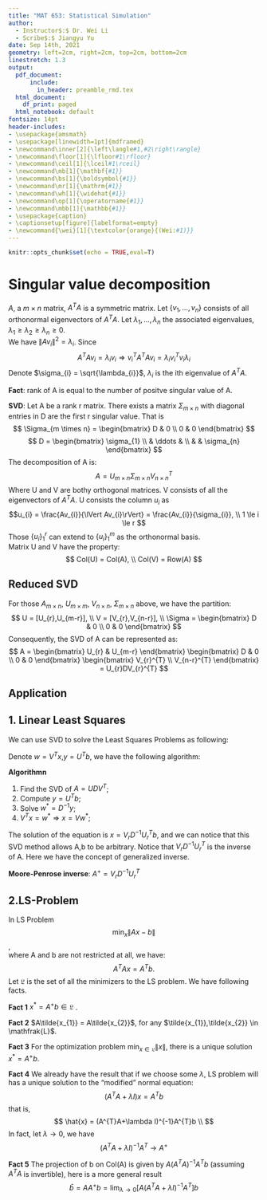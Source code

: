 ```yaml
---
title: "MAT 653: Statistical Simulation"
author:
  - Instructor$:$ Dr. Wei Li
  - Scribe$:$ Jiangyu Yu  
date: Sep 14th, 2021
geometry: left=2cm, right=2cm, top=2cm, bottom=2cm
linestretch: 1.3
output:
  pdf_document: 
      include:
        in_header: preamble_rmd.tex
  html_document:
    df_print: paged
  html_notebook: default
fontsize: 14pt
header-includes:
- \usepackage{amsmath}
- \usepackage[linewidth=1pt]{mdframed}
- \newcommand\inner[2]{\left\langle#1,#2\right\rangle}
- \newcommand\floor[1]{\lfloor#1\rfloor}
- \newcommand\ceil[1]{\lceil#1\rceil}
- \newcommand\mb[1]{\mathbf{#1}}
- \newcommand\bs[1]{\boldsymbol{#1}}
- \newcommand\mr[1]{\mathrm{#1}}
- \newcommand\wh[1]{\widehat{#1}}
- \newcommand\op[1]{\operatorname{#1}}
- \newcommand\mbb[1]{\mathbb{#1}}
- \usepackage{caption}
- \captionsetup[figure]{labelformat=empty}
- \newcommand{\wei}[1]{\textcolor{orange}{(Wei:#1)}}
---
```

```r
knitr::opts_chunk$set(echo = TRUE,eval=T)
```
<script type="text/x-mathjax-config">
MathJax.Hub.Config({
  TeX: { equationNumbers: { autoNumber: "AMS" } }
});
</script>


**Singular value decomposition**
===========


${A}$, a $m \times n$ matrix, $A^{T}A$ is a symmetric matrix. Let $\{ v_{1},\ldots,v_{n} \}$ consists of all orthonormal eigenvectors of $A^{T}A$. Let  $\lambda_{1},...,\lambda_{n}$ the associated eigenvalues, $\lambda_{1} \ge \lambda_{2} \ge \lambda_{n} \ge 0$.  
We have $\lVert Av_{i}\lVert^{2} = \lambda_{i}$. Since 
$$
A^{T}Av_{i} = \lambda_{i}v_{i} \Rightarrow
v_{i}^{T}A^{T}Av_{i} = \lambda_{i}v_{i}^{T}v_{i}\lambda_{i}
$$
Denote $\sigma_{i} = \sqrt{\lambda_{i}}$, $\lambda_{i}$ is the ith eigenvalue of $A^{T}A$.  

**Fact**: rank of A is equal to the number of positve singular value of A.  

**SVD**: Let A be a rank r matrix. There exists a matrix $\Sigma_{m \times n}$ with diagonal entries in D are the first r singular value. That is  
$$ \Sigma_{m \times n} = 
\begin{bmatrix}
  D & 0 \\
  0 & 0
\end{bmatrix}
$$
$$
 D = \begin{bmatrix}
      \sigma_{1} \\ & \ddots & \\ & & \sigma_{n}
     \end{bmatrix}
$$
The decomposition of A is:
$$
  A = U_{m \times n}\Sigma_{m \times n}V^{T}_{n \times n}
$$
Where U and V are bothy orthogonal matrices. V consists of all the eigenvectors of $A^{T}A$. U consists the column $u_{i}$ as 
$$u_{i} = \frac{Av_{i}}{\lVert Av_{i}\rVert} = \frac{Av_{i}}{\sigma_{i}}, \\
  1 \le i \le r
$$
Those $\{ u_{i}\}^{r}_{1}$ can extend to $\{ u_{i}\}^{m}_{1}$ as the orthonormal basis.   
Matrix U and V have the property:  
$$
  Col(U) = Col(A), \\
  Col(V) = Row(A)
$$

Reduced SVD 
-----------------------

For those $A_{m \times n}$, $U_{m \times m}$, $V_{n \times n}$, $\Sigma_{m \times n}$ above, we have the partition:  
$$
  U = [U_{r},U_{m-r}],  \\
  V = [V_{r},V_{n-r}],  \\
  \Sigma = \begin{bmatrix}
  D & 0 \\
  0 & 0
\end{bmatrix}
$$
Consequently, the SVD of A can be represented as:  
$$
  A =
  \begin{bmatrix}
    U_{r} & U_{m-r}
  \end{bmatrix}
  \begin{bmatrix}
    D & 0 \\
    0 & 0
  \end{bmatrix}
  \begin{bmatrix}
    V_{r}^{T} \\
    V_{n-r}^{T}
  \end{bmatrix}
  = U_{r}DV_{r}^{T}
$$

Application
---------------------------

1. Linear Least Squares  
---------------------------

We can use SVD to solve the Least Squares Problems as following:  

\begin{align*}
 Ax &= b, \\
 A^{T}Ax &= A^{T}b, \\
 (UDV^{T})^{T}(UDV^{T})x &= (UDV^{T})^{T}b, \\
 \Rightarrow VD^{2}Dx &= VDU^{T}b, \\
 \Rightarrow D^{2}V^{T}x &= DU^{T}b, \\
 \Rightarrow DV^{T}x &= U^{T}b.
\end{align*}

Denote $w = V^{T}x$,$y = U^{T}b$, we have the following algorithm:  

**Algorithmn**  

1. Find the SVD of $A = UDV^{T}$;  
2. Compute $y = U^{T}b$;  
3. Solve $w^{*} = D^{-1}y$;  
4. $V^{T}x = w^{*} \Rightarrow x = Vw^{*}$;  

The solution of the equation is $x = V_{r}D^{-1}U_{r}^{T}b$, and we can notice that this SVD method allows A,b to be arbitrary. Notice that $V_{r}D^{-1}U_{r}^{T}$ is the inverse of A. Here we have the concept of generalized inverse.  

**Moore-Penrose inverse**: $A^{+} = V_{r}D^{-1}U_{r}^{T}$

2.LS-Problem 
-----------------------

In LS Problem 
$$\min_{x} \lVert Ax -b \rVert$$,  
where A and b are not restricted at all, we have:  
$$
  A^{T}Ax = A^{T}b.
$$
Let $\mathfrak{L}$ is the set of all the minimizers to the LS problem. We have following facts.  

**Fact 1** $x^{*} = A^{+}b \in \mathfrak{L}$ .  

**Fact 2** $A\tilde{x_{1}} = A\tilde{x_{2}}$, for any $\tilde{x_{1}},\tilde{x_{2}} \in \mathfrak{L}$.  

**Fact 3** For the optimization problem $\min_{x \in \mathfrak{L}} \lVert x\rVert$, there is a unique solution $x^{*} = A^{+}b$.  

**Fact 4** We already have the result that if we choose some $\lambda$, LS problem will has a unique solution to the "modified" normal equation:
$$
 (A^{T}A+\lambda I)x=A^{T}b
$$
that is,
$$
  \hat{x} = (A^{T}A+\lambda I)^{-1}A^{T}b \\
$$
In fact, let $\lambda \rightarrow 0$, we have  
$$
  (A^{T}A+\lambda I)^{-1}A^{T} \rightarrow A^{+}
$$

**Fact 5** The projection of b on Col(A) is given by $A(A^{T}A)^{-1}A^{T}b$ (assuming $A^{T}A$ is invertible), here is a more general result  
$$
  \hat{b} = AA^{+}b = \lim_{\lambda \rightarrow 0}[A(A^{T}A+\lambda I)^{-1}A^{T}]b 
$$


